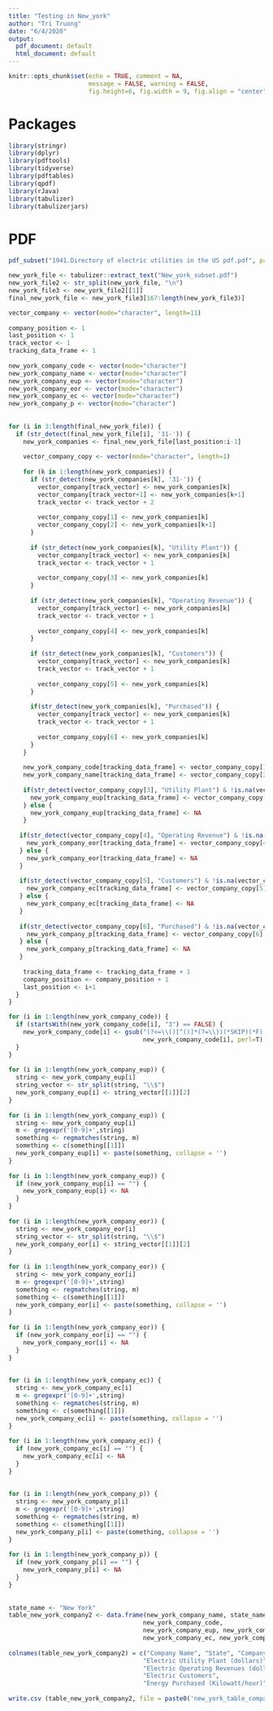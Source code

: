 ```yaml
---      
title: "Testing in New_york"      
author: "Tri Truong"      
date: "6/4/2020"      
output:       
  pdf_document: default      
  html_document: default      
---      
```

       
```r
knitr::opts_chunk$set(echo = TRUE, comment = NA,       
                      message = FALSE, warning = FALSE,      
                      fig.height=6, fig.width = 9, fig.align = "center")      
```      
       
# Packages      
       
```r
library(stringr)      
library(dplyr)      
library(pdftools)      
library(tidyverse)      
library(pdftables)      
library(qpdf)      
library(rJava)      
library(tabulizer)      
library(tabulizerjars)      
```      
       
# PDF      
       
```r
pdf_subset("1941.Directory of electric utilities in the US pdf.pdf", page= 612:645, output= "New_york_subset.pdf")      
```      
       
       
```r
new_york_file <- tabulizer::extract_text("New_york_subset.pdf")      
new_york_file2 <- str_split(new_york_file, "\n")      
new_york_file3 <- new_york_file2[[1]]      
final_new_york_file <- new_york_file3[167:length(new_york_file3)]      
```      
   

      
       
```r
vector_company <- vector(mode="character", length=11)      
       
company_position <- 1      
last_position <- 1      
track_vector <- 1      
tracking_data_frame <- 1      
       
new_york_company_code <- vector(mode="character")      
new_york_company_name <- vector(mode="character")      
new_york_company_eup <- vector(mode="character")      
new_york_company_eor <- vector(mode="character")      
new_york_company_ec <- vector(mode="character")      
new_york_company_p <- vector(mode="character")      
       
       
for (i in 3:length(final_new_york_file)) {      
  if (str_detect(final_new_york_file[i], '31-')) {      
    new_york_companies <- final_new_york_file[last_position:i-1]      
          
    vector_company_copy <- vector(mode="character", length=1)      
          
    for (k in 1:length(new_york_companies)) {      
      if (str_detect(new_york_companies[k], '31-')) {      
        vector_company[track_vector] <- new_york_companies[k]      
        vector_company[track_vector+1] <- new_york_companies[k+1]      
        track_vector <- track_vector + 2      
              
        vector_company_copy[1] <- new_york_companies[k]      
        vector_company_copy[2] <- new_york_companies[k+1]      
      }      
            
      if (str_detect(new_york_companies[k], "Utility Plant")) {      
        vector_company[track_vector] <- new_york_companies[k]      
        track_vector <- track_vector + 1      
              
        vector_company_copy[3] <- new_york_companies[k]      
      }      
            
      if (str_detect(new_york_companies[k], "Operating Revenue")) {      
        vector_company[track_vector] <- new_york_companies[k]      
        track_vector <- track_vector + 1      
              
        vector_company_copy[4] <- new_york_companies[k]      
      }      
            
      if (str_detect(new_york_companies[k], "Customers")) {      
        vector_company[track_vector] <- new_york_companies[k]      
        track_vector <- track_vector + 1      
              
        vector_company_copy[5] <- new_york_companies[k]      
      }      
            
      if(str_detect(new_york_companies[k], "Purchased")) {      
        vector_company[track_vector] <- new_york_companies[k]      
        track_vector <- track_vector + 1      
              
        vector_company_copy[6] <- new_york_companies[k]      
      }      
    }      
         
    new_york_company_code[tracking_data_frame] <- vector_company_copy[1]      
    new_york_company_name[tracking_data_frame] <- vector_company_copy[2]      
          
    if(str_detect(vector_company_copy[3], "Utility Plant") & !is.na(vector_company_copy[3])) {      
      new_york_company_eup[tracking_data_frame] <- vector_company_copy[3]      
    } else {      
      new_york_company_eup[tracking_data_frame] <- NA      
    }      
          
   if(str_detect(vector_company_copy[4], "Operating Revenue") & !is.na(vector_company_copy[4])) {      
     new_york_company_eor[tracking_data_frame] <- vector_company_copy[4]      
   } else {      
     new_york_company_eor[tracking_data_frame] <- NA      
   }      
       
   if(str_detect(vector_company_copy[5], "Customers") & !is.na(vector_company_copy[5])) {      
     new_york_company_ec[tracking_data_frame] <- vector_company_copy[5]      
   } else {      
     new_york_company_ec[tracking_data_frame] <- NA      
   }      
       
   if(str_detect(vector_company_copy[6], "Purchased") & !is.na(vector_company_copy[6])) {      
     new_york_company_p[tracking_data_frame] <- vector_company_copy[6]      
   } else {      
     new_york_company_p[tracking_data_frame] <- NA      
   }      
       
    tracking_data_frame <- tracking_data_frame + 1      
    company_position <- company_position + 1      
    last_position <- i+1      
  }      
}      
```      
       
       
```r
for (i in 1:length(new_york_company_code)) {      
  if (startsWith(new_york_company_code[i], "3") == FALSE) {      
    new_york_company_code[i] <- gsub("(?<=\\()[^()]*(?=\\))(*SKIP)(*F)|.", "",       
                                     new_york_company_code[i], perl=T)      
  }      
}      
       
for (i in 1:length(new_york_company_eup)) {      
  string <- new_york_company_eup[i]      
  string_vector <- str_split(string, "\\$")      
  new_york_company_eup[i] <- string_vector[[1]][2]      
}      
       
for (i in 1:length(new_york_company_eup)) {      
  string <- new_york_company_eup[i]      
  m <- gregexpr('[0-9]+',string)      
  something <- regmatches(string, m)      
  something <- c(something[[1]])      
  new_york_company_eup[i] <- paste(something, collapse = '')      
}      
       
for (i in 1:length(new_york_company_eup)) {      
  if (new_york_company_eup[i] == "") {      
    new_york_company_eup[i] <- NA      
  }      
}      
       
for (i in 1:length(new_york_company_eor)) {      
  string <- new_york_company_eor[i]      
  string_vector <- str_split(string, "\\$")      
  new_york_company_eor[i] <- string_vector[[1]][2]      
}      
       
for (i in 1:length(new_york_company_eor)) {      
  string <- new_york_company_eor[i]      
  m <- gregexpr('[0-9]+',string)      
  something <- regmatches(string, m)      
  something <- c(something[[1]])      
  new_york_company_eor[i] <- paste(something, collapse = '')      
}      
       
for (i in 1:length(new_york_company_eor)) {      
  if (new_york_company_eor[i] == "") {      
    new_york_company_eor[i] <- NA      
  }      
}      
       
       
for (i in 1:length(new_york_company_ec)) {      
  string <- new_york_company_ec[i]      
  m <- gregexpr('[0-9]+',string)      
  something <- regmatches(string, m)      
  something <- c(something[[1]])      
  new_york_company_ec[i] <- paste(something, collapse = '')      
}      
       
for (i in 1:length(new_york_company_ec)) {      
  if (new_york_company_ec[i] == "") {      
    new_york_company_ec[i] <- NA      
  }      
}      
       
       
for (i in 1:length(new_york_company_p)) {      
  string <- new_york_company_p[i]      
  m <- gregexpr('[0-9]+',string)      
  something <- regmatches(string, m)      
  something <- c(something[[1]])      
  new_york_company_p[i] <- paste(something, collapse = '')      
}      
       
for (i in 1:length(new_york_company_p)) {      
  if (new_york_company_p[i] == "") {      
    new_york_company_p[i] <- NA      
  }      
}      
       
       
state_name <- "New York"      
table_new_york_company2 <- data.frame(new_york_company_name, state_name,       
                                     new_york_company_code,       
                                     new_york_company_eup, new_york_company_eor,      
                                     new_york_company_ec, new_york_company_p)      
       
colnames(table_new_york_company2) = c("Company Name", "State", "Company Code",       
                                     "Electric Utility Plant (dollars)",       
                                     "Electric Operating Revenues (dollars)",      
                                     "Electric Customers",       
                                     "Energy Purchased (Kilowatt/hour)")      
       
write.csv (table_new_york_company2, file = paste0('new_york_table_company_1941', '.csv'))      
```      
 
 